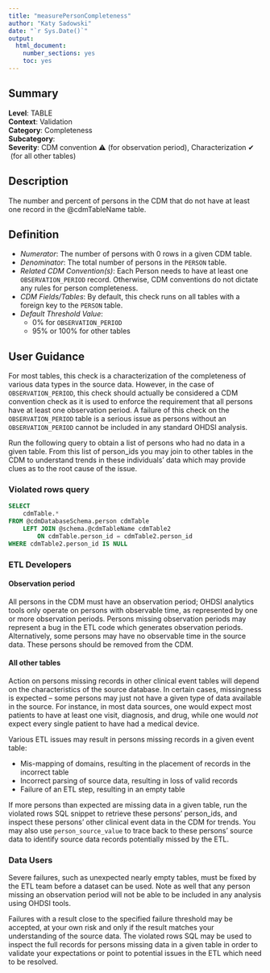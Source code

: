 ```yaml
---
title: "measurePersonCompleteness"
author: "Katy Sadowski"
date: "`r Sys.Date()`"
output:
  html_document:
    number_sections: yes
    toc: yes
---
```


## Summary

**Level**: TABLE\
**Context**: Validation\
**Category**: Completeness\
**Subcategory**: \
**Severity**: CDM convention &#x26A0; (for observation period), Characterization &#10004; \ (for all other tables)


## Description
The number and percent of persons in the CDM that do not have at least one record in the @cdmTableName table.


## Definition

- *Numerator*: The number of persons with 0 rows in a given CDM table. 
- *Denominator*: The total number of persons in the `PERSON` table. 
- *Related CDM Convention(s)*: Each Person needs to have at least one `OBSERVATION_PERIOD` record. Otherwise, CDM conventions do not dictate any rules for person completeness.
- *CDM Fields/Tables*: By default, this check runs on all tables with a foreign key to the `PERSON` table.
- *Default Threshold Value*: 
  - 0% for `OBSERVATION_PERIOD`
  - 95% or 100% for other tables


## User Guidance

For most tables, this check is a characterization of the completeness of various data types in the source data.  However, in the case of `OBSERVATION_PERIOD`, this check should actually be considered a CDM convention check as it is used to enforce the requirement that all persons have at least one observation period. 
A failure of this check on the `OBSERVATION_PERIOD` table is a serious issue as persons without an `OBSERVATION_PERIOD` cannot be included in any standard OHDSI analysis.

Run the following query to obtain a list of persons who had no data in a given table.  From this list of person_ids you may join to other tables in the CDM to understand trends in these individuals' data which may provide clues as to the root cause of the issue.

### Violated rows query
```sql
SELECT 
	cdmTable.* 
FROM @cdmDatabaseSchema.person cdmTable
	LEFT JOIN @schema.@cdmTableName cdmTable2 
		ON cdmTable.person_id = cdmTable2.person_id
WHERE cdmTable2.person_id IS NULL
```


### ETL Developers

#### Observation period
All persons in the CDM must have an observation period; OHDSI analytics tools only operate on persons with observable time, as represented by one or more observation periods.  Persons missing observation periods may represent a bug in the ETL code which generates observation periods. Alternatively, some persons may have no observable time in the source data. These persons should be removed from the CDM. 

#### All other tables
Action on persons missing records in other clinical event tables will depend on the characteristics of the source database.  In certain cases, missingness is expected – some persons may just not have a given type of data available in the source.  For instance, in most data sources, one would expect most patients to have at least one visit, diagnosis, and drug, while one would *not* expect every single patient to have had a medical device.

Various ETL issues may result in persons missing records in a given event table: 

- Mis-mapping of domains, resulting in the placement of records in the incorrect table  
- Incorrect parsing of source data, resulting in loss of valid records 
- Failure of an ETL step, resulting in an empty table 

If more persons than expected are missing data in a given table, run the violated rows SQL snippet to retrieve these persons’ person_ids, and inspect these persons’ other clinical event data in the CDM for trends.  You may also use `person_source_value` to trace back to these persons’ source data to identify source data records potentially missed by the ETL. 



### Data Users

Severe failures, such as unexpected nearly empty tables, must be fixed by the ETL team before a dataset can be used.  Note as well that any person missing an observation period will not be able to be included in any analysis using OHDSI tools.   

Failures with a result close to the specified failure threshold may be accepted, at your own risk and only if the result matches your understanding of the source data.  The violated rows SQL may be used to inspect the full records for persons missing data in a given table in order to validate your expectations or point to potential issues in the ETL which need to be resolved. 

